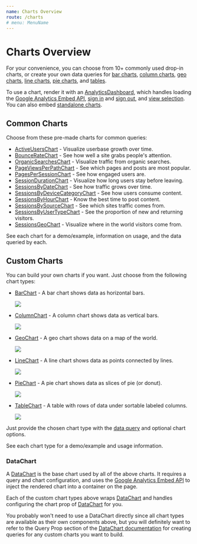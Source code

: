 ```yaml
---
name: Charts Overview
route: /charts
# menu: MenuName
---
```



<GoogleAnalytics trackingId={TRACKING_ID} />

# Charts Overview

For your convenience, you can choose from 10+ commonly used drop-in charts, or create your own data queries for [bar charts](/BarChart), 
[column charts](/ColumnChart), [geo charts](/GeoChart), [line charts](/LineChart), [pie charts](/PieChart), and [tables](/TableChart).

To use a chart, render it with an [AnalyticsDashboard](/AnalyticsDashboard), which handles loading 
the [Google Analytics Embed API](https://react-use-analytics-api.netlify.com/), 
[sign in](/AuthorizeButton) and [sign out](/SignOutButton), and [view selection](/ViewSelector). You can also embed [standalone charts](/custom-dashboards-standalone-charts#standalone-charts).

## Common Charts

Choose from these pre-made charts for common queries:

- [ActiveUsersChart](/ActiveUsersChart) - Visualize userbase growth over time.
- [BounceRateChart](/BounceRateChart) - See how well a site grabs people's attention.
- [OrganicSearchesChart](/OrganicSearchesChart) - Visualize traffic from organic searches.
- [PageViewsPerPathChart](/PageViewsPerPathChart) - See which pages and posts are most popular.
- [PagesPerSessionChart](/PagesPerSessionChart) - See how engaged users are.
- [SessionDurationChart](/SessionDurationChart) - Visualize how long users stay before leaving.
- [SessionsByDateChart](/SessionsByDateChart) - See how traffic grows over time.
- [SessionsByDeviceCategoryChart](/SessionsByDeviceCategoryChart) - See how users consume content.
- [SessionsByHourChart](/SessionsByHourChart) - Know the best time to post content.
- [SessionsBySourceChart](/SessionsBySourceChart) - See which sites traffic comes from.
- [SessionsByUserTypeChart](/SessionsByUserTypeChart) - See the proportion of new and returning visitors.
- [SessionsGeoChart](/SessionsGeoChart) - Visualize where in the world visitors come from.

See each chart for a demo/example, information on usage, and the data queried by each.

## Custom Charts

You can build your own charts if you want. Just choose from the following chart types:

- [BarChart](/BarChart) - A bar chart shows data as horizontal bars.

  <img src={BarChartPng} />

- [ColumnChart](/ColumnChart) - A column chart shows data as vertical bars.

  <img src={ColumnChartPng} />
  
- [GeoChart](/GeoChart) - A geo chart shows data on a map of the world.

  <img src={GeoChartPng} />
  
- [LineChart](/LineChart) - A line chart shows data as points connected by lines.

  <img src={LineChartPng} />

- [PieChart](https://react-analytics-charts.netlify.com/PieChart) - A pie chart shows data as slices of pie (or donut).

  <img src={PieChartPng} />
  
- [TableChart](/TableChart) - A table with rows of data under sortable labeled columns.

  <img src={TableChartPng} />
  
Just provide the chosen chart type with the [data query](/DataChart#query-prop) and optional chart options. 

See each chart type for a demo/example and usage information.

### DataChart

A [DataChart](/DataChart) is the base chart used by all of the above charts. It requires a 
query and chart configuration, and uses the [Google Analytics Embed API](https://react-use-analytics-api.netlify.app/) to inject 
the rendered chart into a container on the page.

Each of the custom chart types above wraps [DataChart](/DataChart) and handles configuring the 
chart prop of [DataChart](/DataChart) for you.

You probably won't need to use a DataChart directly since all chart types are available as their
own components above, but you will definitely want to refer to the Query Prop section of 
the [DataChart documentation](/DataChart#query-prop) for creating queries for any custom 
charts you want to build.

<CreatedBy author="DevBoldly" url="https://devboldly.com/" emoji="🍺" emojiLabel="Beer"/>